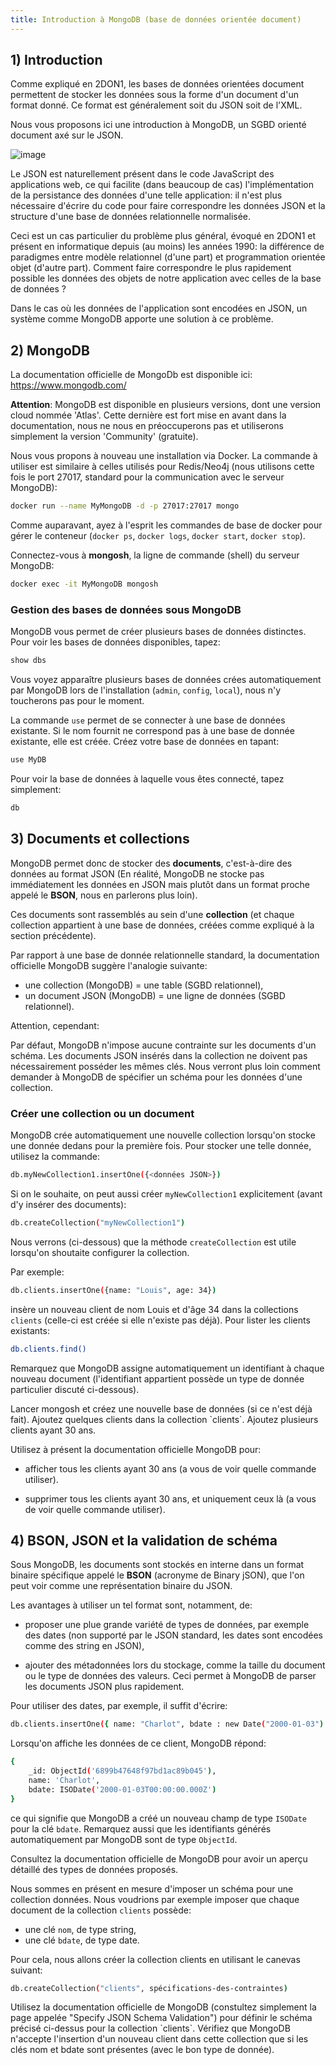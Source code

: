 ```yaml
---
title: Introduction à MongoDB (base de données orientée document)
---
```


## 1) Introduction

Comme expliqué en 2DON1, les bases de données orientées document permettent de stocker les données sous la forme d'un document d'un format donné. Ce format est généralement soit du JSON soit de l'XML.

Nous vous proposons ici une introduction à MongoDB, un SGBD orienté document axé sur le JSON.

![image](images/mongoJsonExample.png)

Le JSON est naturellement présent dans le code JavaScript des applications web, ce qui facilite (dans beaucoup de cas) l'implémentation de la persistance des données d'une telle application: il n'est plus nécessaire d'écrire du code pour faire correspondre les données JSON et la structure d'une base de données relationnelle normalisée.

Ceci est un cas particulier du problème plus général, évoqué en 2DON1 et présent en informatique depuis (au moins) les années 1990: la différence de paradigmes entre modèle relationnel (d'une part) et programmation orientée objet (d'autre part). Comment faire correspondre le plus rapidement possible les données des objets de notre application avec celles de la base de données ?

Dans le cas où les données de l'application sont encodées en JSON, un système comme MongoDB apporte une solution à ce problème.

## 2) MongoDB

La documentation officielle de MongoDb est disponible ici: https://www.mongodb.com/ 

**Attention**: MongoDB est disponible en plusieurs versions, dont une version cloud nommée 'Atlas'. Cette dernière est fort mise en avant dans la documentation, nous ne nous en préoccuperons pas et utiliserons simplement la version 'Community' (gratuite).

Nous vous propons à nouveau une installation via Docker. La commande à utiliser est similaire à celles utilisés pour Redis/Neo4j (nous utilisons cette fois le port 27017, standard pour la communication avec le serveur MongoDB):

``` bash showLineNumbers=false
docker run --name MyMongoDB -d -p 27017:27017 mongo
```

Comme auparavant, ayez à l'esprit les commandes de base de docker pour gérer le conteneur (`docker ps`, `docker logs`, `docker start`, `docker stop`).

Connectez-vous à **mongosh**, la ligne de commande (shell) du serveur MongoDB:

``` bash showLineNumbers=false
docker exec -it MyMongoDB mongosh
```

### Gestion des bases de données sous MongoDB

MongoDB vous permet de créer plusieurs bases de données distinctes. Pour voir les bases de données disponibles, tapez:

``` bash showLineNumbers=false
show dbs
```

Vous voyez apparaître plusieurs bases de données crées automatiquement par MongoDB lors de l'installation (`admin`, `config`, `local`), nous n'y toucherons pas pour le moment.

La commande `use` permet de se connecter à une base de données existante. Si le nom fournit ne correspond pas à une base de donnée existante, elle est créée. Créez votre base de données en tapant:

``` bash showLineNumbers=false
use MyDB
```

Pour voir la base de données à laquelle vous êtes connecté, tapez simplement:

``` bash showLineNumbers=false
db
```

## 3) Documents et collections

MongoDB permet donc de stocker des **documents**, c'est-à-dire des données au format JSON (En réalité, MongoDB ne stocke pas immédiatement les données en JSON mais plutôt dans un format proche appelé le **BSON**, nous en parlerons plus loin).

Ces documents sont rassemblés au sein d'une **collection** (et chaque collection appartient à une base de données, créées comme expliqué à la section précédente).

Par rapport à une base de donnée relationnelle standard, la documentation officielle MongoDB suggère l'analogie suivante:

- une collection (MongoDB) = une table (SGBD relationnel),
- un document JSON (MongoDB) = une ligne de données (SGBD relationnel).

Attention, cependant:

<Aside type="caution" title="Une collection n'impose pas de contraintes !">

Par défaut, MongoDB n'impose aucune contrainte sur les documents d'un schéma. Les documents JSON insérés dans la collection ne doivent pas nécessairement posséder les mêmes clés. Nous verront plus loin comment demander à MongoDB de spécifier un schéma pour les données d'une collection.

</Aside>

### Créer une collection ou un document

MongoDB crée automatiquement une nouvelle collection lorsqu'on stocke une donnée dedans pour la première fois. Pour stocker une telle donnée, utilisez la commande:

``` bash showLineNumbers=false
db.myNewCollection1.insertOne({<données JSON>})
```

Si on le souhaite, on peut aussi créer `myNewCollection1` explicitement (avant d'y insérer des documents):

``` bash showLineNumbers=false
db.createCollection("myNewCollection1")
```

Nous verrons (ci-dessous) que la méthode `createCollection` est utile lorsqu'on shoutaite configurer la collection.

Par exemple:

``` bash showLineNumbers=false
db.clients.insertOne({name: "Louis", age: 34})
```

insère un nouveau client de nom Louis et d'âge 34 dans la collections `clients` (celle-ci est créée si elle n'existe pas déjà). Pour lister les clients existants:

``` bash showLineNumbers=false
db.clients.find()
```

Remarquez que MongoDB assigne automatiquement un identifiant à chaque nouveau document (l'identifiant appartient possède un type de donnée particulier discuté ci-dessous).

<Card title="MongoDB" icon="pencil"> 
Lancer mongosh et créez une nouvelle base de données (si ce n'est déjà fait). Ajoutez quelques clients dans la collection `clients`. Ajoutez plusieurs clients ayant 30 ans.

Utilisez à présent la documentation officielle MongoDB pour:

- afficher tous les clients ayant 30 ans (a vous de voir quelle commande utiliser).

- supprimer tous les clients ayant 30 ans, et uniquement ceux là (a vous de voir quelle commande utiliser).

</Card>


## 4) BSON, JSON et la validation de schéma

Sous MongoDB, les documents sont stockés en interne dans un format binaire spécifique appelé le **BSON** (acronyme de Binary jSON), que l'on peut voir comme une représentation binaire du JSON.

Les avantages à utiliser un tel format sont, notamment, de:

- proposer une plue grande variété de types de données, par exemple des dates (non supporté par le JSON standard, les dates sont encodées comme des string en JSON),

- ajouter des métadonnées lors du stockage, comme la taille du document ou le type de données des valeurs. Ceci permet à MongoDB de parser les documents JSON plus rapidement.

Pour utiliser des dates, par exemple, il suffit d'écrire:

``` bash showLineNumbers=false
db.clients.insertOne({ name: "Charlot", bdate : new Date("2000-01-03") }) 
```

Lorsqu'on affiche les données de ce client, MongoDB répond:

``` bash showLineNumbers=false
{
    _id: ObjectId('6899b47648f97bd1ac89b045'),
    name: 'Charlot',
    bdate: ISODate('2000-01-03T00:00:00.000Z')
}
```

ce qui signifie que MongoDB a créé un nouveau champ de type `ISODate` pour la clé `bdate`. Remarquez aussi que les identifiants générés automatiquement par MongoDB sont de type `ObjectId`.

Consultez la documentation officielle de MongoDB pour avoir un aperçu détaillé des types de données proposés.

Nous sommes en présent en mesure d'imposer un schéma pour une collection données. Nous voudrions par exemple imposer que chaque document de la collection `clients` possède:

- une clé `nom`, de type string,
- une clé `bdate`, de type date.

Pour cela, nous allons créer la collection clients en utilisant le canevas suivant:

``` bash showLineNumbers=false
db.createCollection("clients", spécifications-des-contraintes)
```

<Card title="Spécifier un schéma sous MongoDB" icon="pencil"> 
Utilisez la documentation officielle de MongoDB (constultez simplement la page appelée "Specify JSON Schema Validation") pour définir le schéma précisé ci-dessus pour la collection `clients`.
Vérifiez que MongoDB n'accepte l'insertion d'un nouveau client dans cette collection que si les clés nom et bdate sont présentes (avec le bon type de donnée).


</Card>